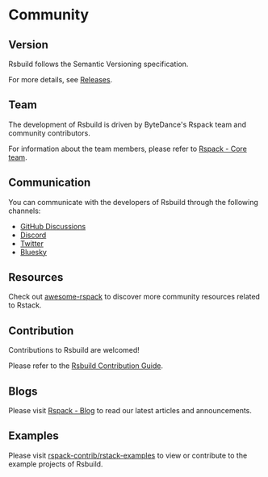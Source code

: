# Community

## Version

Rsbuild follows the Semantic Versioning specification.

For more details, see [Releases](/community/releases/index).

## Team

The development of Rsbuild is driven by ByteDance's Rspack team and community contributors.

For information about the team members, please refer to [Rspack - Core team](https://rspack.dev/misc/team/core-team).

## Communication

You can communicate with the developers of Rsbuild through the following channels:

- [GitHub Discussions](https://github.com/web-infra-dev/rsbuild/discussions)
- [Discord](https://discord.com/invite/XsaKEEk4mW)
- [Twitter](https://twitter.com/rspack_dev)
- [Bluesky](https://bsky.app/profile/rspack.dev)

## Resources

Check out [awesome-rspack](https://github.com/web-infra-dev/awesome-rspack) to discover more community resources related to Rstack.

## Contribution

Contributions to Rsbuild are welcomed!

Please refer to the [Rsbuild Contribution Guide](https://github.com/web-infra-dev/rsbuild/blob/main/CONTRIBUTING.md).

## Blogs

Please visit [Rspack - Blog](https://rspack.dev/blog/index) to read our latest articles and announcements.

## Examples

Please visit [rspack-contrib/rstack-examples](https://github.com/rspack-contrib/rstack-examples) to view or contribute to the example projects of Rsbuild.
